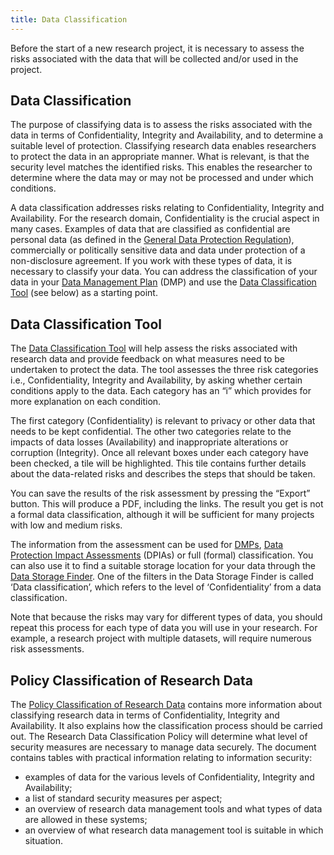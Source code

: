 ```yaml
---
title: Data Classification
---
```


Before the start of a new research project, it is necessary to assess the risks associated with the data that will be collected and/or used in the project.

## Data Classification

The purpose of classifying data is to assess the risks associated with the data in terms of Confidentiality, Integrity and Availability, and to determine a suitable level of protection. Classifying research data enables researchers to protect the data in an appropriate manner. What is relevant, is that the security level matches the identified risks. This enables the researcher to determine where the data may or may not be processed and under which conditions. 

A data classification addresses risks relating to Confidentiality, Integrity and Availability. For the research domain, Confidentiality is the crucial aspect in many cases. Examples of data that are classified as confidential are personal data (as defined in the [General Data Protection Regulation](../topics/gdpr.qmd)), commercially or politically sensitive data and data under protection of a non-disclosure agreement. If you work with these types of data, it is necessary to classify your data. You can address the classification of your data in your [Data Management Plan](../topics/data-management-plan.qmd) (DMP) and use the [Data Classification Tool](https://vu.nl/en/research/dataclassification) (see below) as a starting point. 

## Data Classification Tool

The [Data Classification Tool](https://vu.nl/en/research/dataclassification) will help assess the risks associated with research data and provide feedback on what measures need to be undertaken to protect the data. The tool assesses the three risk categories i.e., Confidentiality, Integrity and Availability, by asking whether certain conditions apply to the data. Each category has an "i" which provides for more explanation on each condition.  

The first category (Confidentiality) is relevant to privacy or other data that needs to be kept confidential. The other two categories relate to the impacts of data losses (Availability) and inappropriate alterations or corruption (Integrity). Once all relevant boxes under each category have been checked, a tile will be highlighted. This tile contains further details about the data-related risks and describes the steps that should be taken.  

You can save the results of the risk assessment by pressing the "Export" button. This will produce a PDF, including the links. The result you get is not a formal data classification, although it will be sufficient for many projects with low and medium risks.

The information from the assessment can be used for [DMPs](../topics/data-management-plan.qmd), [Data Protection Impact Assessments](https://rdm.vu.nl/guides/comply-with-gdpr.html#complete-a-data-protection-impact-assessment-dpia) (DPIAs) or full (formal) classification. You can also use it to find a suitable storage location for your data through the [Data Storage Finder](https://vu.nl/en/research/storagefinder). One of the filters in the Data Storage Finder is called 'Data classification', which refers to the level of 'Confidentiality' from a data classification.

Note that because the risks may vary for different types of data, you should repeat this process for each type of data you will use in your research. For example, a research project with multiple datasets, will require numerous risk assessments.

## Policy Classification of Research Data

The [Policy Classification of Research Data](../public/policies-regulations/Dataclassificatiebeleid-VU-NL-v1.0.pdf) contains more information about classifying research data in terms of Confidentiality, Integrity and Availability. It also explains how the classification process should be carried out. The Research Data Classification Policy will determine what level of security measures are necessary to manage data securely. The document contains tables with practical information relating to information security:

* examples of data for the various levels of Confidentiality, Integrity and Availability;
* a list of standard security measures per aspect;
* an overview of research data management tools and what types of data are allowed in these systems;
* an overview of what research data management tool is suitable in which situation.
